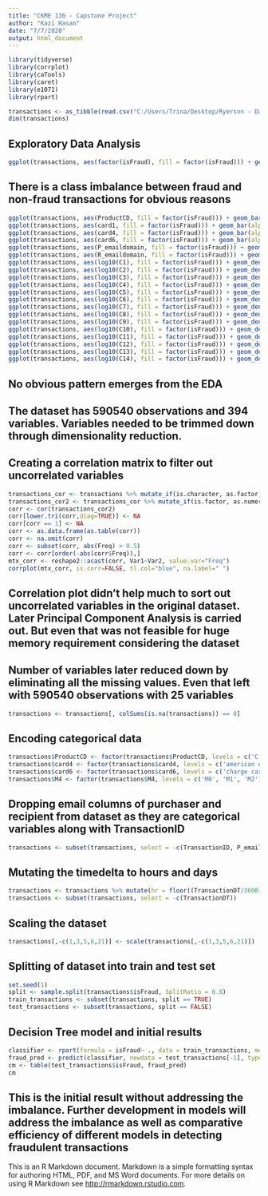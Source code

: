 ---
title: "CKME 136 - Capstone Project"
author: "Kazi Hasan"
date: "7/7/2020"
output: html_document
---

```{r}
library(tidyverse)
library(corrplot)
library(caTools)
library(caret)
library(e1071)
library(rpart)

transactions <- as_tibble(read.csv("C:/Users/Trina/Desktop/Ryerson - Data Analytics, Big Data, and Predictive Analytics/CKME 136/train_transaction.csv"))
dim(transactions)

```
## Exploratory Data Analysis

```{r}
ggplot(transactions, aes(factor(isFraud), fill = factor(isFraud))) + geom_bar(alpha = 0.8) + theme_minimal() + ggtitle("Fraud 3.5%, Not Fraud 96.5%") + labs(x = "isFraud")
```
## There is a class imbalance between fraud and non-fraud transactions for obvious reasons
```{r}
ggplot(transactions, aes(ProductCD, fill = factor(isFraud))) + geom_bar(alpha = 0.7) + ggtitle("Fraud Transactions Productwise")
ggplot(transactions, aes(card1, fill = factor(isFraud))) + geom_bar(alpha = 0.7) + ggtitle("Fraud Transactions in card1")
ggplot(transactions, aes(card4, fill = factor(isFraud))) + geom_bar(alpha = 0.7) + ggtitle("Fraud Transactions in card4")
ggplot(transactions, aes(card6, fill = factor(isFraud))) + geom_bar(alpha = 0.7) + ggtitle("Fraud Transactions in card6")
ggplot(transactions, aes(P_emaildomain, fill = factor(isFraud))) + geom_bar(alpha = 0.7) + ggtitle("Fraud Transactions in Purchaser emaildomain") + coord_flip()
ggplot(transactions, aes(R_emaildomain, fill = factor(isFraud))) + geom_bar(alpha = 0.7) + ggtitle("Fraud Transactions in Recipient emaildomain") + coord_flip()
ggplot(transactions, aes(log10(C1), fill = factor(isFraud))) + geom_density (alpha = 0.1, size = 0.2) + ggtitle("Fraud Transactions in C1")
ggplot(transactions, aes(log10(C2), fill = factor(isFraud))) + geom_density (alpha = 0.1, size = 0.2) + ggtitle("Fraud Transactions in C2")
ggplot(transactions, aes(log10(C3), fill = factor(isFraud))) + geom_density (alpha = 0.1, size = 0.2) + ggtitle("Fraud Transactions in C3")
ggplot(transactions, aes(log10(C4), fill = factor(isFraud))) + geom_density (alpha = 0.1, size = 0.2) + ggtitle("Fraud Transactions in C4")
ggplot(transactions, aes(log10(C5), fill = factor(isFraud))) + geom_density (alpha = 0.1, size = 0.2) + ggtitle("Fraud Transactions in C5")
ggplot(transactions, aes(log10(C6), fill = factor(isFraud))) + geom_density (alpha = 0.1, size = 0.2) + ggtitle("Fraud Transactions in C6")
ggplot(transactions, aes(log10(C7), fill = factor(isFraud))) + geom_density (alpha = 0.1, size = 0.2) + ggtitle("Fraud Transactions in C7")
ggplot(transactions, aes(log10(C8), fill = factor(isFraud))) + geom_density (alpha = 0.1, size = 0.2) + ggtitle("Fraud Transactions in C8")
ggplot(transactions, aes(log10(C9), fill = factor(isFraud))) + geom_density (alpha = 0.1, size = 0.2) + ggtitle("Fraud Transactions in C9")
ggplot(transactions, aes(log10(C10), fill = factor(isFraud))) + geom_density (alpha = 0.1, size = 0.2) + ggtitle("Fraud Transactions in C10")
ggplot(transactions, aes(log10(C11), fill = factor(isFraud))) + geom_density (alpha = 0.1, size = 0.2) + ggtitle("Fraud Transactions in C11")
ggplot(transactions, aes(log10(C12), fill = factor(isFraud))) + geom_density (alpha = 0.1, size = 0.2) + ggtitle("Fraud Transactions in C12")
ggplot(transactions, aes(log10(C13), fill = factor(isFraud))) + geom_density (alpha = 0.1, size = 0.2) + ggtitle("Fraud Transactions in C13")
ggplot(transactions, aes(log10(C14), fill = factor(isFraud))) + geom_density (alpha = 0.1, size = 0.2) + ggtitle("Fraud Transactions in C14")
```
## No obvious pattern emerges from the EDA

## The dataset has 590540 observations and 394 variables.  Variables needed to be trimmed down through dimensionality reduction.

## Creating a correlation matrix to filter out uncorrelated variables
```{r}
transactions_cor <- transactions %>% mutate_if(is.character, as.factor)
transactions_cor2 <- transactions_cor %>% mutate_if(is.factor, as.numeric)  
corr <- cor(transactions_cor2)
corr[lower.tri(corr,diag=TRUE)] <- NA 
corr[corr == 1] <- NA   
corr <- as.data.frame(as.table(corr))
corr <- na.omit(corr)   
corr <- subset(corr, abs(Freq) > 0.5) 
corr <- corr[order(-abs(corr$Freq)),]
mtx_corr <- reshape2::acast(corr, Var1~Var2, value.var="Freq")
corrplot(mtx_corr, is.corr=FALSE, tl.col="blue", na.label=" ")
```

## Correlation plot didn't help much to sort out uncorrelated variables in the original dataset. Later Principal Component Analysis is carried out. But even that was not feasible for huge memory requirement considering the dataset  

## Number of variables later reduced down by eliminating all the missing values. Even that left with 590540 observations with 25 variables

```{r}
transactions <- transactions[, colSums(is.na(transactions)) == 0]
```

## Encoding categorical data

```{r}
transactions$ProductCD <- factor(transactions$ProductCD, levels = c('C', 'H', 'R', 'S', 'W'), labels = c(1, 2, 3, 4, 5))
transactions$card4 <- factor(transactions$card4, levels = c('american express', 'discover', 'mastercard', 'visa'), labels = c(1, 2, 3, 4))
transactions$card6 <- factor(transactions$card6, levels = c('charge card', 'credit', 'debit', 'debit or credit'), labels = c(1, 2, 3, 4))
transactions$M4 <- factor(transactions$M4, levels = c('M0', 'M1', 'M2'), labels = c(1, 2, 3))
```

## Dropping email columns of purchaser and recipient from dataset as they are categorical variables along with TransactionID 

```{r}
transactions <- subset(transactions, select = -c(TransactionID, P_emaildomain, R_emaildomain))
```

## Mutating the timedelta to hours and days

```{r}
transactions <- transactions %>% mutate(hr = floor((TransactionDT/3600) %% 24), weekday = floor( (TransactionDT / 3600/ 24) %% 7))
transactions <- subset(transactions, select = -c(TransactionDT))
```

## Scaling the dataset

```{r}
transactions[,-c(1,3,5,6,21)] <- scale(transactions[,-c(1,3,5,6,21)])
```

## Splitting of dataset into train and test set

```{r}
set.seed(1)
split <- sample.split(transactions$isFraud, SplitRatio = 0.8)
train_transactions <- subset(transactions, split == TRUE)
test_transactions <- subset(transactions, split == FALSE)
```

## Decision Tree model and initial results

```{r}
classifier <- rpart(formula = isFraud~ ., data = train_transactions, method = 'class')
fraud_pred <- predict(classifier, newdata = test_transactions[-1], type = 'class')
cm <- table(test_transactions$isFraud, fraud_pred)
cm
```

## This is the initial result without addressing the imbalance. Further development in models will address the imbalance as well as comparative efficiency of different models in detecting fraudulent transactions

This is an R Markdown document. Markdown is a simple formatting syntax for authoring HTML, PDF, and MS Word documents. For more details on using R Markdown see <http://rmarkdown.rstudio.com>.


